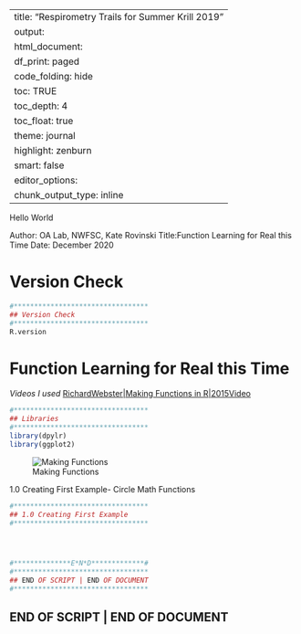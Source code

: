 
---
title: "Respirometry Trails for Summer Krill 2019"
output:
 html_document:
    df_print: paged
    code_folding: hide
    toc: TRUE
    toc_depth: 4
    toc_float: true
    theme: journal
    highlight: zenburn
    smart: false
editor_options: 
  chunk_output_type: inline
---


Hello World

Author: OA Lab, NWFSC, Kate Rovinski
Title:Function Learning for Real this Time
Date: December 2020


# Version Check
```r
#*********************************
## Version Check
#********************************* 
R.version

```


# Function Learning for Real this Time

*Videos I used*
[RichardWebster|Making Functions in R|2015Video](https://www.youtube.com/watch?v=i2VH5jIL76Y&t=24s)



```r
#*********************************
## Libraries
#********************************* 
library(dpylr)
library(ggplot2)

```


![Making Functions](/Users/katherinerovinski/GIT/2020.12.15_FunctionLearning_forrealthistime/MakingFunctionsinR.png)



1.0 Creating First Example- Circle Math Functions
```r
#*********************************
## 1.0 Creating First Example
#********************************* 





```







```r
#**************E*N*D*************# 
#*********************************
## END OF SCRIPT | END OF DOCUMENT 
#*********************************
```


## END OF SCRIPT | END OF DOCUMENT